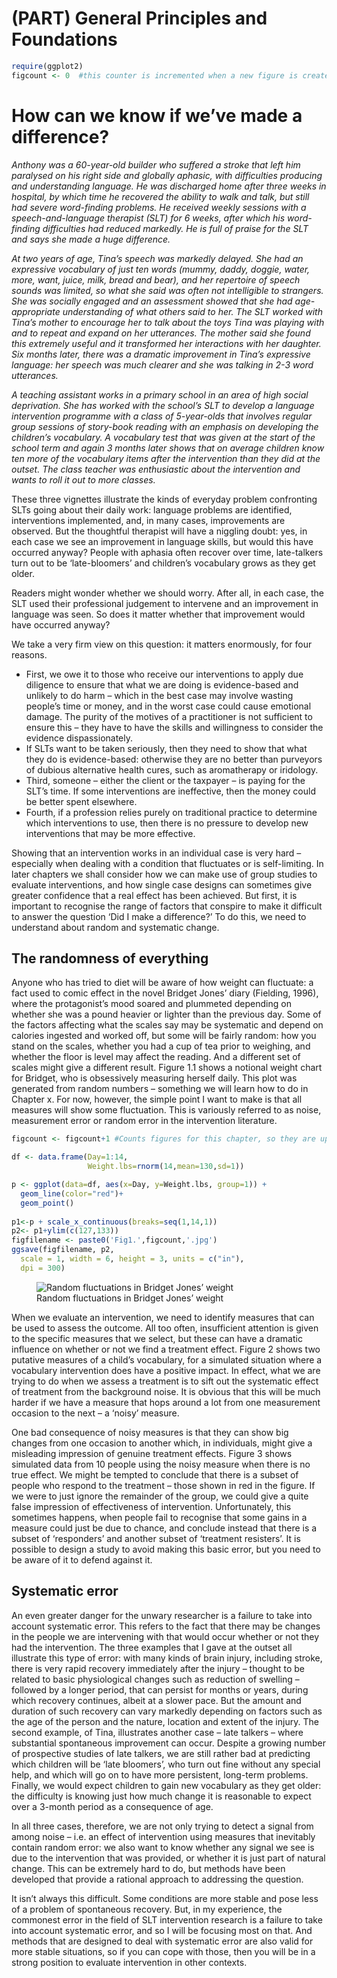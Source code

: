 # (PART) General Principles and Foundations {-}
```r
require(ggplot2)
figcount <- 0  #this counter is incremented when a new figure is created for this chapter
```
# How can we know if we've made a difference?

*Anthony was a 60-year-old builder who suffered a stroke that left him paralysed on his right side and globally aphasic, with difficulties producing and understanding language. He was discharged home after three weeks in hospital, by which time he recovered the ability to walk and talk, but still had severe word-finding problems. He received weekly sessions with a speech-and-language therapist (SLT) for 6 weeks, after which his word-finding difficulties had reduced markedly. He is full of praise for the SLT and says she made a huge difference.* 

*At two years of age, Tina's speech was markedly delayed. She had an expressive vocabulary of just ten words (mummy, daddy, doggie, water, more, want, juice, milk, bread and bear), and her repertoire of speech sounds was limited, so what she said was often not intelligible to strangers. She was socially engaged and an assessment showed that she had age-appropriate understanding of what others said to her.  The SLT worked with Tina's mother to encourage her to talk about the toys Tina was playing with and to repeat and expand on her utterances. The mother said she found this extremely useful and it transformed her interactions with her daughter. Six months later, there was a dramatic improvement in Tina's expressive language: her speech was much clearer and she was talking in 2-3 word utterances.* 

*A teaching assistant works in a primary school in an area of high social deprivation. She has worked with the school's SLT to develop a language intervention programme with a class of 5-year-olds that involves regular group sessions of story-book reading with an emphasis on developing the children's vocabulary. A vocabulary test that was given at the start of the school term and again 3 months later shows that on average children know ten more of the vocabulary items after the intervention than they did at the outset. The class teacher was enthusiastic about the intervention and wants to roll it out to more classes.*

These three vignettes illustrate the kinds of everyday problem confronting SLTs going about their daily work: language problems are identified, interventions implemented, and, in many cases, improvements are observed. But the thoughtful therapist will have a niggling doubt: yes, in each case we see an improvement in language skills, but would this have occurred anyway? People with aphasia often recover over time, late-talkers turn out to be 'late-bloomers' and children's vocabulary grows as they get older. 

Readers might wonder whether we should worry. After all, in each case, the SLT used their professional judgement to intervene and an improvement in language was seen. So does it matter whether that improvement would have occurred anyway?

We take a very firm view on this question: it matters enormously, for four reasons. 

 -	First, we owe it to those who receive our interventions to apply due diligence to ensure that what we are doing is evidence-based and unlikely to do harm – which in the best case may involve wasting people's time or money, and in the worst case could cause emotional damage. The purity of the motives of a practitioner is not sufficient to ensure this – they have to have the skills and willingness to consider the evidence dispassionately.
 -	If SLTs want to be taken seriously, then they need to show that what they do is evidence-based: otherwise they are no better than purveyors of dubious alternative health cures, such as aromatherapy or iridology. 
 -	Third, someone – either the client or the taxpayer – is paying for the SLT's time. If some interventions are ineffective, then the money could be better spent elsewhere. 
-	Fourth, if a profession relies purely on traditional practice to determine which interventions to use, then there is no pressure to develop new interventions that may be more effective.

Showing that an intervention works in an individual case is very hard – especially when dealing with a condition that fluctuates or is self-limiting. In later chapters we shall consider how we can make use of group studies to evaluate interventions, and how single case designs can sometimes give greater confidence that a real effect has been achieved.  But first, it is important to recognise the range of factors that conspire to make it difficult to answer the question 'Did I make a difference?' To do this, we need to understand about random and systematic change.

## The randomness of everything
Anyone who has tried to diet will be aware of how weight can fluctuate: a fact used to comic effect in the novel Bridget Jones' diary (Fielding, 1996), where the protagonist's mood soared and plummeted depending on whether she was a pound heavier or lighter than the previous day. Some of the factors affecting what the scales say may be systematic and depend on calories ingested and worked off, but some will be fairly random: how you stand on the scales, whether you had a cup of tea prior to weighing, and whether the floor is level may affect the reading. And a different set of scales might give a different result. Figure 1.1 shows a notional weight chart for Bridget, who is obsessively measuring herself daily. This plot was generated from random numbers – something we will learn how to do in Chapter x. For now, however, the simple point I want to make is that all measures will show some fluctuation. This is variously referred to as noise, measurement error or random error in the intervention literature.

```r
figcount <- figcount+1 #Counts figures for this chapter, so they are updated as needed.

df <- data.frame(Day=1:14,
                 Weight.lbs=rnorm(14,mean=130,sd=1))

p <- ggplot(data=df, aes(x=Day, y=Weight.lbs, group=1)) +
  geom_line(color="red")+
  geom_point()
 
p1<-p + scale_x_continuous(breaks=seq(1,14,1))
p2<- p1+ylim(c(127,133))
figfilename <- paste0('Fig1.',figcount,'.jpg')
ggsave(figfilename, p2, 
  scale = 1, width = 6, height = 3, units = c("in"),
  dpi = 300)

```
![Random fluctuations in Bridget Jones' weight](Fig1.1.jpg)


When we evaluate an intervention, we need to identify measures that can be used to assess the outcome. All too often, insufficient attention is given to the specific measures that we select, but these can have a dramatic influence on whether or not we find a treatment effect. Figure 2 shows two putative measures of a child's vocabulary, for a simulated situation where a vocabulary intervention does have a positive impact. In effect, what we are trying to do when we assess a treatment is to sift out the systematic effect of treatment from the background noise. It is obvious that this will be much harder if we have a measure that hops around a lot from one measurement occasion to the next – a 'noisy' measure. 

One bad consequence of noisy measures is that they can show big changes from one occasion to another which, in individuals, might give a misleading impression of genuine treatment effects. Figure 3 shows simulated data from 10 people using the noisy measure when there is no true effect. We might be tempted to conclude that there is a subset of people who respond to the treatment – those shown in red in the figure. If we were to just ignore the remainder of the group, we could give a quite false impression of effectiveness of intervention. Unfortunately, this sometimes happens, when people fail to recognise that some gains in a measure could just be due to chance, and conclude instead that there is a subset of 'responders' and another subset of 'treatment resisters'. It is possible to design a study to avoid making this basic error, but you need to be aware of it to defend against it.

## Systematic error

An even greater danger for the unwary researcher is a failure to take into account systematic error. This refers to the fact that there may be changes in the people we are intervening with that would occur whether or not they had the intervention. The three examples that I gave at the outset all illustrate this type of error: with many kinds of brain injury, including stroke, there is very rapid recovery immediately after the injury – thought to be related to basic physiological changes such as reduction of swelling – followed by a longer period, that can persist for months or years, during which recovery continues, albeit at a slower pace. But the amount and duration of such recovery can vary markedly depending on factors such as the age of the person and the nature, location and extent of the injury.  The second example, of Tina, illustrates another case – late talkers – where substantial spontaneous improvement can occur. Despite a growing number of prospective studies of late talkers, we are still rather bad at predicting which children will be 'late bloomers', who turn out fine without any special help, and which will go on to have more persistent, long-term problems. Finally, we would expect children to gain new vocabulary as they get older: the difficulty is knowing just how much change it is reasonable to expect over a 3-month period as a consequence of age.

In all three cases, therefore, we are not only trying to detect a signal from among noise – i.e. an effect of intervention using measures that inevitably contain random error: we also want to know whether any signal we see is due to the intervention that was provided, or whether it is just part of natural change. This can be extremely hard to do, but methods have been developed that provide a rational approach to addressing the question.

It isn't always this difficult. Some conditions are more stable and pose less of a problem of spontaneous recovery. But, in my experience, the commonest error in the field of SLT intervention research is a failure to take into account systematic error, and so I will be focusing most on that. And methods that are designed to deal with systematic error are also valid for more stable situations, so if you can cope with those, then you will be in a strong position to evaluate intervention in other contexts.
